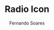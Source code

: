 ---
title: Radio Icon
author: Fernando Soares
description: iOS Radio Icon.
isDraft: false
tags: ["UI"]
publishDate: "2025-01-20 17:41"
cover: /public/uploads/images/portfolio/labs/radio-icon.webp
type: iOS Icon
---